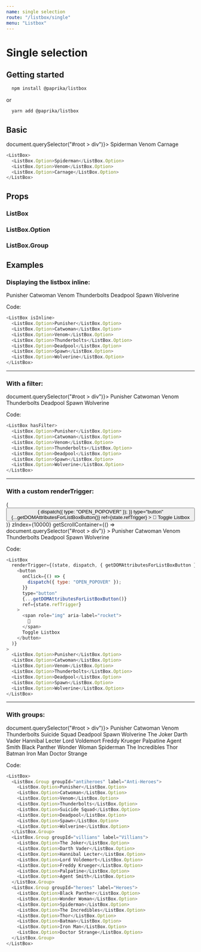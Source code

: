 ```yaml
---
name: single selection
route: "/listbox/single"
menu: "Listbox"
---
```


<!------------------- IMPORTS ------------------>



# Single selection

## Getting started

```sh
  npm install @paprika/listbox
```

or

```sh
  yarn add @paprika/listbox
```

## Basic

<Playground>
  <ListBox zIndex={10000} getScrollContainer={() => document.querySelector("#root > div")}>
    <ListBox.Option>Spiderman</ListBox.Option>
    <ListBox.Option>Venom</ListBox.Option>
    <ListBox.Option>Carnage</ListBox.Option>
  </ListBox>
</Playground>

```js
<ListBox>
  <ListBox.Option>Spiderman</ListBox.Option>
  <ListBox.Option>Venom</ListBox.Option>
  <ListBox.Option>Carnage</ListBox.Option>
</ListBox>
```

## Props

### ListBox

<PropsTable of={ListBoxProps} />

### ListBox.Option

<PropsTable of={OptionProps} />

### ListBox.Group

<PropsTable of={GroupProps} />

## Examples

### Displaying the listbox inline:

<Playground>
  <ListBox isInline>
    <ListBox.Option>Punisher</ListBox.Option>
    <ListBox.Option>Catwoman</ListBox.Option>
    <ListBox.Option>Venom</ListBox.Option>
    <ListBox.Option>Thunderbolts</ListBox.Option>
    <ListBox.Option>Deadpool</ListBox.Option>
    <ListBox.Option>Spawn</ListBox.Option>
    <ListBox.Option>Wolverine</ListBox.Option>
  </ListBox>
</Playground>

Code:

```js
<ListBox isInline>
  <ListBox.Option>Punisher</ListBox.Option>
  <ListBox.Option>Catwoman</ListBox.Option>
  <ListBox.Option>Venom</ListBox.Option>
  <ListBox.Option>Thunderbolts</ListBox.Option>
  <ListBox.Option>Deadpool</ListBox.Option>
  <ListBox.Option>Spawn</ListBox.Option>
  <ListBox.Option>Wolverine</ListBox.Option>
</ListBox>
```

---

### With a filter:

<Playground>
  <ListBox hasFilter zIndex={10000} getScrollContainer={() => document.querySelector("#root > div")}>
    <ListBox.Option>Punisher</ListBox.Option>
    <ListBox.Option>Catwoman</ListBox.Option>
    <ListBox.Option>Venom</ListBox.Option>
    <ListBox.Option>Thunderbolts</ListBox.Option>
    <ListBox.Option>Deadpool</ListBox.Option>
    <ListBox.Option>Spawn</ListBox.Option>
    <ListBox.Option>Wolverine</ListBox.Option>
  </ListBox>
</Playground>

Code:

```js
<ListBox hasFilter>
  <ListBox.Option>Punisher</ListBox.Option>
  <ListBox.Option>Catwoman</ListBox.Option>
  <ListBox.Option>Venom</ListBox.Option>
  <ListBox.Option>Thunderbolts</ListBox.Option>
  <ListBox.Option>Deadpool</ListBox.Option>
  <ListBox.Option>Spawn</ListBox.Option>
  <ListBox.Option>Wolverine</ListBox.Option>
</ListBox>
```

---

### With a custom renderTrigger:

<Playground>
  <ListBox
    renderTrigger={(state, dispatch, { getDOMAttributesForListBoxButton }) => (
      <button
        onClick={() => {
          dispatch({ type: "OPEN_POPOVER" });
        }}
        type="button"
        {...getDOMAttributesForListBoxButton()}
        ref={state.refTrigger}
      >
        <span role="img" aria-label="rocket">
          🚀
        </span>
        Toggle Listbox
      </button>
    )}
    zIndex={10000}
    getScrollContainer={() => document.querySelector("#root > div")}
  >
    <ListBox.Option>Punisher</ListBox.Option>
    <ListBox.Option>Catwoman</ListBox.Option>
    <ListBox.Option>Venom</ListBox.Option>
    <ListBox.Option>Thunderbolts</ListBox.Option>
    <ListBox.Option>Deadpool</ListBox.Option>
    <ListBox.Option>Spawn</ListBox.Option>
    <ListBox.Option>Wolverine</ListBox.Option>
  </ListBox>
</Playground>

Code:

```js
<ListBox
  renderTrigger={(state, dispatch, { getDOMAttributesForListBoxButton }) => (
    <button
      onClick={() => {
        dispatch({ type: "OPEN_POPOVER" });
      }}
      type="button"
      {...getDOMAttributesForListBoxButton()}
      ref={state.refTrigger}
    >
      <span role="img" aria-label="rocket">
        🚀
      </span>
      Toggle Listbox
    </button>
  )}
>
  <ListBox.Option>Punisher</ListBox.Option>
  <ListBox.Option>Catwoman</ListBox.Option>
  <ListBox.Option>Venom</ListBox.Option>
  <ListBox.Option>Thunderbolts</ListBox.Option>
  <ListBox.Option>Deadpool</ListBox.Option>
  <ListBox.Option>Spawn</ListBox.Option>
  <ListBox.Option>Wolverine</ListBox.Option>
</ListBox>
```

---

### With groups:

<Playground>
  <ListBox zIndex={10000} getScrollContainer={() => document.querySelector("#root > div")}>
    <ListBox.Group groupId="antiheroes" label="Anti-Heroes">
      <ListBox.Option>Punisher</ListBox.Option>
      <ListBox.Option>Catwoman</ListBox.Option>
      <ListBox.Option>Venom</ListBox.Option>
      <ListBox.Option>Thunderbolts</ListBox.Option>
      <ListBox.Option>Suicide Squad</ListBox.Option>
      <ListBox.Option>Deadpool</ListBox.Option>
      <ListBox.Option>Spawn</ListBox.Option>
      <ListBox.Option>Wolverine</ListBox.Option>
    </ListBox.Group>
    <ListBox.Group groupId="villians" label="Villians">
      <ListBox.Option>The Joker</ListBox.Option>
      <ListBox.Option>Darth Vader</ListBox.Option>
      <ListBox.Option>Hannibal Lecter</ListBox.Option>
      <ListBox.Option>Lord Voldemort</ListBox.Option>
      <ListBox.Option>Freddy Krueger</ListBox.Option>
      <ListBox.Option>Palpatine</ListBox.Option>
      <ListBox.Option>Agent Smith</ListBox.Option>
    </ListBox.Group>
    <ListBox.Group groupId="heroes" label="Heroes">
      <ListBox.Option>Black Panther</ListBox.Option>
      <ListBox.Option>Wonder Woman</ListBox.Option>
      <ListBox.Option>Spiderman</ListBox.Option>
      <ListBox.Option>The Incredibles</ListBox.Option>
      <ListBox.Option>Thor</ListBox.Option>
      <ListBox.Option>Batman</ListBox.Option>
      <ListBox.Option>Iron Man</ListBox.Option>
      <ListBox.Option>Doctor Strange</ListBox.Option>
    </ListBox.Group>
  </ListBox>
</Playground>

Code:

```js
<ListBox>
  <ListBox.Group groupId="antiheroes" label="Anti-Heroes">
    <ListBox.Option>Punisher</ListBox.Option>
    <ListBox.Option>Catwoman</ListBox.Option>
    <ListBox.Option>Venom</ListBox.Option>
    <ListBox.Option>Thunderbolts</ListBox.Option>
    <ListBox.Option>Suicide Squad</ListBox.Option>
    <ListBox.Option>Deadpool</ListBox.Option>
    <ListBox.Option>Spawn</ListBox.Option>
    <ListBox.Option>Wolverine</ListBox.Option>
  </ListBox.Group>
  <ListBox.Group groupId="villians" label="Villians">
    <ListBox.Option>The Joker</ListBox.Option>
    <ListBox.Option>Darth Vader</ListBox.Option>
    <ListBox.Option>Hannibal Lecter</ListBox.Option>
    <ListBox.Option>Lord Voldemort</ListBox.Option>
    <ListBox.Option>Freddy Krueger</ListBox.Option>
    <ListBox.Option>Palpatine</ListBox.Option>
    <ListBox.Option>Agent Smith</ListBox.Option>
  </ListBox.Group>
  <ListBox.Group groupId="heroes" label="Heroes">
    <ListBox.Option>Black Panther</ListBox.Option>
    <ListBox.Option>Wonder Woman</ListBox.Option>
    <ListBox.Option>Spiderman</ListBox.Option>
    <ListBox.Option>The Incredibles</ListBox.Option>
    <ListBox.Option>Thor</ListBox.Option>
    <ListBox.Option>Batman</ListBox.Option>
    <ListBox.Option>Iron Man</ListBox.Option>
    <ListBox.Option>Doctor Strange</ListBox.Option>
  </ListBox.Group>
</ListBox>
```
